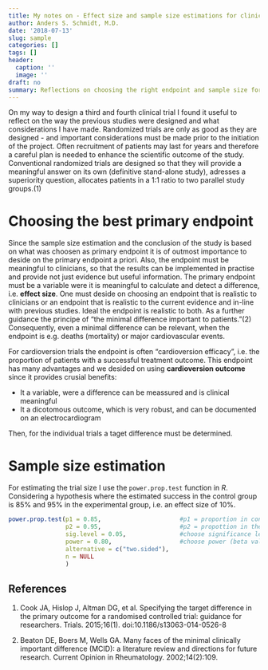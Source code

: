 ```yaml
---
title: My notes on - Effect size and sample size estimations for clinical trials
author: Anders S. Schmidt, M.D.
date: '2018-07-13'
slug: sample
categories: []
tags: []
header: 
  caption: ''
  image: ''
draft: no
summary: Reflections on choosing the right endpoint and sample size for a clinical trial
---
```


On my way to design a third and fourth clinical trial I found it useful to reflect on the way the previous studies were designed and what considerations I have made. Randomized trials are only as good as they are designed - and important considerations must be made prior to the initiation of the project. Often recruitment of patients may last for years and therefore a careful plan is needed to enhance the scientific outcome of the study. Conventional randomized trials are designed so that they will provide a meaningful answer on its own (definitive stand-alone study), adresses a superiority question, allocates patients in a 1:1 ratio to two parallel study groups.(1)

# Choosing the best primary endpoint
Since the sample size estimation and the conclusion of the study is based on what was choosen as primary endpoint it is of outmost importance to deside on the primary endpoint a priori. Also, the endpoint must be meaningful to clinicians, so that the results can be implemented in practise and provide not just evidence but useful information. The primary endpoint must be a variable were it is meaningful to calculate and detect a difference, i.e. **effect size**. One must deside on choosing an endpoint that is realistic to clinicians or an endpoint that is realistic to the current evidence and in-line with previous studies. Ideal the endpoint is realistic to both. As a further guidance the principe of "the minimal difference important to patients."(2) Consequently, even a minimal difference can be relevant, when the endpoint is e.g. deaths (mortality) or major cardiovascular events. 

For cardioversion trials the endpoint is often "cardioversion efficacy", i.e. the proportion of patients with a successful treatment outcome. This endpoint has many advantages and we desided on using **cardioversion outcome** since it provides crusial benefits: 

   - It a variable, were a difference can be meassured and is clinical meaningful
   - It a dicotomous outcome, which is very robust, and can be documented on an electrocardiogram

Then, for the individual trials a taget difference must be determined.      
         
# Sample size estimation

For estimating the trial size I use the `power.prop.test` function in *R*. Considering a hypothesis where the estimated success in the control group is 85% and 95% in the experimental group, i.e. an effect size of 10%. 

```r

power.prop.test(p1 = 0.85,                      #p1 = proportion in control group
                p2 = 0.95,                      #p2 = propottion in the experimental group
                sig.level = 0.05,               #choose significance level, standard is 0.05 (alfa value)
                power = 0.80,                   #choose power (beta value)
                alternative = c("two.sided"),   
                n = NULL
                )

```

## References

1. Cook JA, Hislop J, Altman DG, et al. Specifying the target difference in the primary outcome for a randomised controlled trial: guidance for researchers. Trials. 2015;16(1). doi:10.1186/s13063-014-0526-8

2. Beaton DE, Boers M, Wells GA. Many faces of the minimal clinically important difference (MCID): a literature review and directions for future research. Current Opinion in Rheumatology. 2002;14(2):109.

